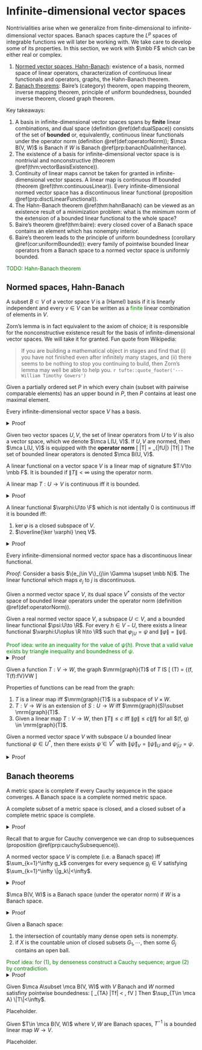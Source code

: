 
# Infinite-dimensional vector spaces {#banachSpaces}

Nontrivialities arise when we generalize from finite-dimensional 
to infinite-dimensional vector spaces. 
Banach spaces capture the $L^p$ spaces of integrable 
functions we will later be working with. We take care 
to develop some of its properties. In this section, 
we work with $\mbb F$ which can be either real or complex. 

1. [Normed vector spaces, Hahn-Banach](#vectorSpace): 
    existence of a basis, normed space of linear operators, 
    characterization of continuous linear functionals and operators, 
    graphs, the Hahn-Banach theorem. 
2. [Banach theorems](#banachSpace): 
    Baire's (category) theorem, 
    open mapping theorem, inverse mapping theorem, 
    principle of uniform boundedness, bounded inverse theorem, 
    closed graph theorem. 

Key takeaways: 

1. A basis in infinite-dimensional vector spaces spans by 
    **finite** linear combinations, and dual space 
    (definition \@ref(def:dualSpace))
    consists of the set of **bounded** or, equivalently, continuous 
    linear functionals under the operator norm
    (definition \@ref(def:operatorNorm)); $\mca B(V, W)$ 
    is Banach if $W$ is Banach \@ref(prp:banachDualInheritance). 
1. The existence of a basis for infinite-dimensional vector space is 
    is nontrivial and nonconstructive (theorem \@ref(thm:vectorBasisExistence)). 
2. Continuity of linear maps cannot be taken for granted in 
    infinite-dimensional vector spaces. A linear map is continuous 
    iff bounded (theorem \@ref(thm:continuousLinear)). 
    Every infinite-dimensional normed vector space has a 
    discontinuous linear functional 
    (proposition \@ref(prp:disctLinearFunctional)). 
3. The Hahn-Banach theorem \@ref(thm:hahnBanach) can be viewed 
    as an existence result of a minimization problem: what is 
    the minimum norm of the extension of a bounded linear functional 
    to the whole space? 
4. Baire's theorem \@ref(thm:baire): 
    every closed cover of a Banach space contains an element which has 
    nonempty interior. 
5. Baire's theorem leads to the principle of 
    uniform boundedness (corollary \@ref(cor:uniformBounded)): 
    every family of pointwise bounded linear operators from a 
    Banach space to a normed vector space is uniformly bounded. 

<span style="color:green">TODO: Hahn-Banach theorem</span> 


## Normed spaces, Hahn-Banach {#vectorSpace -}

:::{.definition name="(Hamel) basis"}
A subset $B\subset V$ of a vector space $V$ is a (Hamel) 
basis if it is linearly independent and every $v\in V$ can 
be written as a <span style="color:green">finite</span> 
linear combination of elements in $V$. 
:::

Zorn's lemma is in fact equivalent to the axiom of choice; 
it is responsible for the nonconstructive existence result 
for the basis of infinite-dimensional vector spaces. 
We will take it for granted. 
Fun quote from Wikipedia: 

> If you are building a mathematical object in stages and 
> find that (i) you have not finished even after infinitely 
> many stages, and (ii) there seems to be nothing to stop you 
> continuing to build, then Zorn’s lemma may well be able to 
> help you. 
> `r tufte::quote_footer('--- William Timothy Gowers')`

:::{.lemma #zorn name="Zorn's lemma"}
Given a partially ordered set $P$ in which every 
chain (subset with pairwise comparable elements) has an upper bound 
in $P$, then $P$ contains at least one maximal element. 
:::

:::{.theorem #vectorBasisExistence name="existence of basis"}
Every infinite-dimensional vector space $V$ has a basis. 
:::
<details>
<summary>Proof</summary>
Consider the space $A\subset 2^V$ of all linearly independent 
subsets of $V$, partially-ordered by set inclusion. 
Every chain $B_1\subset B_2\cdots \in A$ is upper-bounded 
$B_j\nearrow B$ (which is still linearly independent!), 
then the maximal element is precisely a basis, else 
the vector not in the finite linear span could be added to 
extend the basis. 
</details>

:::{.definition #operatorNorm name="(normed) space of (bounded) linear operators"}
Given two vector spaces $U, V$, the set of linear 
operators from $U$ to $V$ is also a vector space, 
which we denote $\mca L(U, V)$. If $U, V$ are normed, 
then $\mca L(U, V)$ is equipped with the **operator norm**
\[ 
    \|T\| = \sup_{\|f\in U\|\leq 1} \|Tf\|
\] 
The set of bounded linear operators is denoted $\mca B(U, V)$. 
:::

:::{.definition name="bounded linear functional"}
A linear functional on a vector space $V$ 
is a linear map of signature $T:V\to \mbb F$. 
It is bounded if $\|T\|<\infty$ using the operator norm. 
:::

:::{.theorem #continuousLinear name="characterization of continuous linear maps"}
A linear map $T:U\to V$ is continuous iff it is bounded. 
:::
<details>
<summary>Proof</summary>
Given $T$ bounded, for every $f_j\to f\in U$, 
we have continuity from 
\[ 
    \|Tf_k - Tf\| \leq \|T\| \, \|f_k - f\|
\]
Conversely, assume $T$ unbounded, then there exists 
a sequence $f_j\in V$ with $\|f_j\|\leq 1$ and $\|T f_{k\to \infty}\| \to \infty$. 
Then 
\[ 
    \lim_{k\to \infty} \df{f_k}{\|T f_k\|} = 0, \quad T\, \df{f_k}{\|T f_k\|} 
    \not \to 0
\]  
</details>

:::{.theorem #continuousLinear name="characterization of continuous linear functionals"}
A linear functional $\varphi:U\to \F$ which is not identally $0$ 
is continuous iff it is bounded iff: 

1. $\ker \varphi$ is a closed subspace of $V$. 
2. $\overline{\ker \varphi} \neq V$. 
:::
<details>
<summary>Proof</summary>
Continuity implies (1) since $\ker \varphi = \varphi^{-1}(\{0\})$ and 
continuous maps send closed singletons to closed sets. Conversely, 
$\varphi$ unbounded implies $\exists f_j\in V$ such that $\|f_j\|\leq 1$ 
and $|\varphi\, f_j|>j$ for each $j$, note that 
\[ 
    \forall j, \quad \df{f_1}{\varphi\, f_1} 
    - \df{f_k}{\varphi\, f_k} \in \ker \varphi
\] 
On the other hand, we have 
\[ 
    \lim_{k\to \infty} \df{f_1}{\varphi\, f_1} 
    - \df{f_k}{\varphi\, f_k} = \df{f_1}{\varphi\, f_1} 
    \notin \ker \varphi 
\] 
thus $\overline{\ker \varphi}\neq \ker \varphi$ if $\varphi$ unbounded. 
Finally prove equivalence with (2), we have (1) implies (2) 
since $V$ is closed. Conversely, if 
$\overline{\ker \varphi} \supsetneq \ker \varphi$, we will show that 
$\overline{\ker \varphi} = V$. To do so, let 
$f\in \overline{\ker \varphi} - \ker \varphi$, then $\forall g\in V$: 
\[ 
    g = \left(g - \df{\varphi\, g}{\varphi\, f} 
    f\right) + \df{\varphi\, g}{\varphi\, f} f
\] 
Recall that $\overline{\ker \varphi}$ is a vector space. 
The term in the big paranthesis is in $\ker \varphi$, and the 
trailing term is in $\overline{\ker \varphi}$, thus
$g\in \overline{\ker \varphi}$ for every $g\in V$. 
</details>

:::{.proposition #disctLinearFunctional}
Every infinite-dimensional normed vector space has a 
    discontinuous linear functional. 
:::
_Proof:_ Consider a basis $\{e_j\in V\}_{j\in \Gamma \supset \mbb N}$. 
The linear functional which maps $e_j$ to $j$ is discontinuous.  

:::{.definition #dualSpace name="dual space"}
Given a normed vector space $V$, its dual space $V^*$ 
consists of the vector space of bounded linear operators 
under the operator norm (definition \@ref(def:operatorNorm)). 
:::

:::{.lemma #extLemma name="extension lemma"}
Given a real normed vector space $V$, 
a subspace $U\subset V$, and a bounded linear functional 
$\psi:U\to \R$. For every $h\in V-U$, there exists 
a linear functional $\varphi:U\oplus \R h\to \R$ such that 
$\varphi_{|U} = \psi$ and $\|\varphi\| = \|\psi\|$. 
:::
<span style="color:green">
Proof idea: write an inequality for the 
value of $\psi(h)$. Prove that a valid value exists 
by triangle inequality and boundedness of $\psi$. 
</span>
<details>
<summary>Proof</summary>
We only need to define $\varphi(h) = c\in \R$ and figure 
out a value for $c$ such that $\varphi(f+\alpha h) = \psi(f) + \alpha c$ 
satisfies the norm condition. On one hand, 
$\varphi_{|U} = \psi\implies \|\varphi\| \geq \|\psi\|$. On 
the other hand, $\|\varphi\| \leq \|\psi\|$ requires  $c$ to satisfy
\[ 
    |\psi(f) + \alpha c| = \varphi(f) \leq 
    \|\varphi\| \|f + \alpha h\| \leq \|\psi\| \|f + \alpha h\|, \quad 
    \forall f\in U, \alpha \in \mbb R. 
\] 
Without loss of generality we can set $\alpha=1$ since $f$ is 
rescalable, requiring 
\[ 
    |\psi(f) + c| \leq \|\psi\| \|f + h\|, \quad 
    \forall f\in U, \alpha \in \mbb R. 
\] 
Expanding the absolute value 
\[ 
    -\|\psi\|\|f+h\| - \psi(f) \leq c\leq \|\psi\|\|f+h\| - \psi(f), 
    \quad \forall f\in U
\] 
The equation will be implied by (in fact, about as strong as, 
since $c$ must be uniform 
\[ 
    \sup_f \left[
        -\|\psi\|\|f+h\| - \psi(f)
    \right] \leq \inf_g \left[
        \|\psi\|\|g+h\| - \psi(g)
    \right]
\] 
To prove this, first note the triangle inequality 
$-\|f+h\| \leq \|g+h\| - \|g-f\|$, then 
\begin{align}
    -\|\psi\|\|f+h\| - \psi(f) 
    &\leq \|\psi\|(\|g+h\| - \|g-f\|) - \psi(f) \\ 
    &\leq \|\psi\|(\|g+h\| - \|g-f\|) + \psi(g-f) - \psi(g)\\
    &=\|\psi\|\|g+h\| - \psi(g) + \left[\psi(g-f) - \|\psi\|\|g-f\|\right]_{\leq 0} \\ 
    &\leq \|\psi\| \|g+h\| - \psi(g)
\end{align}
</details>

:::{.definition #functionGraph name="graph of a function"}
Given a function $T:V\to W$, the graph $\mrm{graph}(T)$ of $T$ IS 
\[ 
    \mrm{graph}(T) = \{(f, T(f):f\in V\}\subset V\times W
\] 
:::

Properties of functions can be read from the graph: 

1. $T$ is a linear map iff $\mrm{graph}(T)$ is a subspace of $V\times W$. 
2. $T:V\to W$ is an extension of $S:U\to W$ iff $\mrm{graph}(S)\subset \mrm{graph}(T)$. 
3. Given a linear map $T:V\to W$, then $\|T\|\leq c$ iff 
    $\|g\| \leq c\|f\|$ for all $(f, g) \in \mrm{graph}(T)$. 

:::{.theorem #hahnBanach name="Hahn-Banach theorem"}
Given a normed vector space $V$ with subspace $U$ 
a bounded linear functional $\psi\in U^*$, then 
there exists $\tilde \psi\in V^*$ with $\|\tilde \psi\|_V = \|\psi\|_U$ 
and $\tilde \psi_{|U} = \psi$. 
:::
<details>
<summary>Proof</summary>
We prove the theorem for the real case. 
Let $\mca A$ be the collection of subsets $E\subset V\times \R$ satisfying: 

1. $E=\mrm{graph}(\varphi)$ for some linear functional $\varphi$ 
    on some subspace of $V$. 
2. $\mrm{graph}(\psi)\subset E\iff \varphi$ is an extension of $\psi$. 
3. $\psi$ generating $E$ has norm at most $\|\psi\|$. 

Then $\mca A$ satisfies the hypothesis of Zorn's lemma \@ref(lem:zorn): 
for every chain of subsets, their union is also in $\mca A$. 
The extension lemma \@ref(lem:extLemma) 
guarantees that the maximal element is the graph 
of a linear functional defined on all of $V$. 
</details>

## Banach theorems {#banachSpace -}

:::{.definition name="completeness, Banach space"}
A metric space is complete if every Cauchy sequence 
in the space converges. A Banach space is 
a complete normed metric space. 
:::

:::{.proposition name="connection between complete and closed metric spaces"}
A complete subset of a metric space is closed, and a closed 
subset of a complete metric space is complete. 
:::
<details>
<summary>Proof</summary>
Given a complete subset $V$ of a metric space, every convergent 
sequence is also a convergent Cauchy sequence whose limit 
stays inside $V$. Given a closed subset, the convergent 
limit of every Cauchy sequence must say within $V$ by closure 
property, so $V$ is complete. 
</details>

Recall that to argue for Cauchy convergence we can 
drop to subsequences (proposition \@ref(prp:cauchySubsequence)). 

:::{.proposition name="characterization of Banach space"}
A normed vector space $V$ is complete (i.e. a Banach space) 
iff $\sum_{k=1}^\infty g_k$ converges for every sequence 
$g_j\in V$ satisfying $\sum_{k=1}^\infty \|g_k\|<\infty$. 
:::
<details>
<summary>Proof</summary>
Given $V$ complete, the partial sum of $g$ is a Cauchy 
sequence thus converges. Conversely, 
given a Cauchy sequence, drop to a subsequence $f_j$ 
and set $f_0=0$ so that  
\[ 
    \sum_{k=1}^\infty \|f_k - f_{k-1}\| < \infty 
\] 
then by assumption 
$\sum_{k=1}^\infty (f_k - f_{k-1})=\lim_{n\to \infty} f_n$ 
exists. 
</details>

:::{.proposition #banachDualInheritance name="Banach dual space"}
$\mca B(V, W)$ is a Banach space (under the operator norm) 
if $W$ is a Banach space. 
:::
<details>
<summary>Proof</summary>
Given a Cauchy sequence $T_j\in \mca B(V, W)$, for every function 
$f\in V$, the sequence $T_j f\in W$ is a Cauchy sequence; define 
$T\, f = T_{j\to \infty}\, f$. It is linear and bounded, 
so it remains to show that $\lim_{k\to \infty} \|T_k - T\| = 0$. 
This follows from 
\[ 
    \|(T_j - T)\, f\| = \lim_{k\to \infty} \|T_j f - T_k f\|
\]  
</details>

:::{.theorem #baire name="Baire's theorem"}
Given a Banach space: 

1. the intersection of countably many dense open sets is nonempty. 
2. if $X$ is the countable union of 
    closed subsets $G_1, \cdots$, then some $G_j$ 
    contains an open ball. 
:::
<span style="color:green">
Proof idea: for (1), by denseness construct a Cauchy sequence; 
argue (2) by contradiction.
</span>
<details>
<summary>Proof</summary> 
We prove first prove (1): 
given a countable sequence of dense open sets $U_j$, 
we want to show that $\bigcap_{k=1}^\infty U_k \neq \infty$. 

1. Choose $f_1\in U_1$ and $r_1\in (0, 1)$ with 
    $\bar B_{r_1}(f_1)\subset U_1$ (denoting closure). 
2. For each $j$, choose $0<r_j<1/j$, $\bar B_{r_j}(f_j) \subset U_j$ 
    and $\bar B_{r_j}(f_j)\subset \bar B_{r_{j-1}}(f_{j-1})$. 
    We can do this because, fixing $r_{j-1}, f_{j-1}$, the ball 
    $B_{r_{j-1}}(f_{j-1})\cap U_j$ is a nontrivial (by $U_j$ dense) 
    open set, from which we can choose $f_j$ and the radius 
    such that $\bar B_{r_j}(f_j)\subset U_{j-1}$. 
3. Then $f_j$ is naturally a Cauchy sequence because 
    $|f_{j>N} - f_{k>n}| < 1/N$. 

By completeness, $f_j\to f\in X$, completing the proof of (1). 
To prove (2) suppose for contradiction that $X=\bigcup G_j$, 
each of which has empty interior, then $U_j = G_j^c$ 
is open and dense; by (1) there exists 
$f\in \bigcap (G_j^c) = (\bigcup G_j)^c$, contradicting $\bigcup G_j=X$. 
</details>

:::{.corollary #uniformBounded name="principle of uniform boundedness"}
Given $\mca A\subset \mca B(V, W)$ with 
$V$ Banach and $W$ normed satisfiny pointwise boundedness: 
\[ 
    \sup_{T\in \mca A} \|Tf\| < \infty, \quad \text{ for every } f\in V 
\] 
Then $\sup_{T\in \mca A} \|T\|<\infty$. 
:::

:::{.theorem name="open mapping theorem"}
Placeholder. 
:::

:::{.corollary name="bounded inverse theorem"}
Given $T\in \mca B(V, W)$ where $V, W$ are Banach spaces, 
$T^{-1}$ is a bounded linear map $W\to V$. 
:::

:::{.theorem name="closed graph theorem"}
Placeholder. 
:::